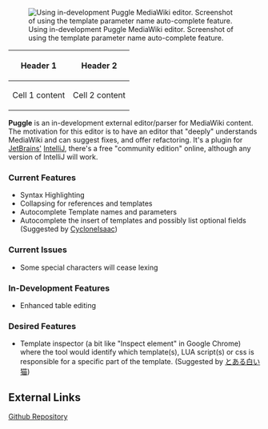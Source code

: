 [[File:Puggle MediaWiki editor screenshot - Template parameter name auto-complete.png|thumb|Using in-development Puggle MediaWiki editor. Screenshot of  using the template parameter name auto-complete feature.]]

{{Infobox software
| name = Puggle
| screenshot = Puggle_MediaWiki_Editor_Application_Screenshot.png
| developer = [[User:Drewmutt|Drewmutt]] [[User:Sn1per|Sn1per]] <br/>[[User:Yoshi24517|Yoshi24517]] (Bug tester)
| latest preview version = 0.4a
| latest preview date = {{Start date and age|2017|04|17|df=yes}}
| status = In development (alpha)
| programming language = Java
| operating system = OS X/Windows/Linux
| license = Apache
| repo = https://github.com/drewmutt/puggle
}}

{|
|-
! Header 1
! Header 2
|-
| Cell 1 content
| Cell 2 content
|}



'''Puggle''' is an in-development external editor/parser for MediaWiki content. The motivation for this editor is to have an editor that "deeply" understands MediaWiki and can suggest fixes, and offer refactoring. It's a plugin for [[JetBrains|JetBrains']] [[IntelliJ]], there's a free "community edition" online, although any version of IntelliJ will work.

===Current Features===
* Syntax Highlighting
* Collapsing for references and templates
* Autocomplete Template names and parameters
* Autocomplete the insert of templates and possibly list optional fields (Suggested by [[User:CycloneIsaac|CycloneIsaac]])

===Current Issues===
* Some special characters will cease lexing

===In-Development Features===
* Enhanced table editing

===Desired Features===
* Template inspector (a bit like "Inspect element" in Google Chrome) where the tool would identify which template(s), LUA script(s) or css is responsible for a specific part of the template. (Suggested by [[User:とある白い猫|とある白い猫]])

{{Gallery
|title=Cultural depictions of George Washington
|width=160 | height=170
|align=center
|footer=Example 1
|File:Federal Hall NYC 27.JPG
 |alt1=Statue facing a city building with Greek columns and huge U.S. flag
 |Using the autocomplete template parameter feature
|File:Mount Rushmore2.jpg
 |alt2=Profile of stone face on mountainside, with 3 workers.
 |Construction of Washington portrait at [[Mount Rushmore]], c. 1932
|File:2006 Quarter Proof.png
 |alt3=Shiny silver coin with profile of Washington bust.
 |Washington is commemorated on a [[Quarter (United States coin)|quarter]].
|File:George Washington Presidential $1 Coin obverse.png
 |alt4=Gold coin with bust of Washington facing slightly left
 |Washington on a [[dollar coin (United States)|dollar coin]]
}}

==External Links==
[https://github.com/drewmutt/puggle Github Repository]


